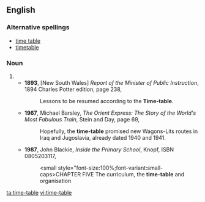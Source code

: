 ==English==
===Alternative spellings===
*[[time table]]
*[[timetable]]
===Noun===
{{en-noun|s|sg=[[time]]-[[table]]}}
#{{alternative spelling of|[[timetable]]}}
#*'''1893''', [New South Wales] ''Report of the Minister of Public Instruction'', 1894 Charles Potter edition, page 238,
#*:Lessons to be resumed according to the '''Time-table'''.
#*'''1967''', Michael Barsley, ''The Orient Express: The Story of the World's Most Fabulous Train'', Stein and Day, page 69,
#*:Hopefully, the '''time-table''' promised new Wagons-Lits routes in Iraq and Jugoslavia, already dated 1940 and 1941.
#*'''1987''', John Blackie, ''Inside the Primary School'', Knopf, ISBN 0805203117,
#*:<small style="font-size:100%;font-variant:small-caps>CHAPTER FIVE</small> The curriculum, the '''time-table''' and organisation

[[ta:time-table]]
[[vi:time-table]]